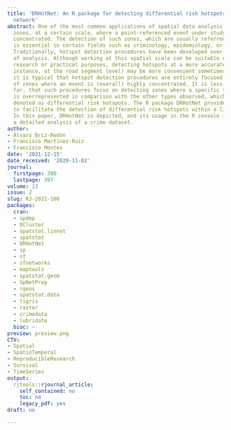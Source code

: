 ```yaml
---
title: 'DRHotNet: An R package for detecting differential risk hotspots on a linear
  network'
abstract: One of the most common applications of spatial data analysis is detecting
  zones, at a certain scale, where a point-referenced event under study is especially
  concentrated. The detection of such zones, which are usually referred to as hotspots,
  is essential in certain fields such as criminology, epidemiology, or traffic safety.
  Traditionally, hotspot detection procedures have been developed over areal units
  of analysis. Although working at this spatial scale can be suitable enough for many
  research or practical purposes, detecting hotspots at a more accurate level (for
  instance, at the road segment level) may be more convenient sometimes. Furthermore,
  it is typical that hotspot detection procedures are entirely focused on the determination
  of zones where an event is (overall) highly concentrated. It is less common, by
  far, that such procedures focus on detecting zones where a specific type of event
  is overrepresented in comparison with the other types observed, which have been
  denoted as differential risk hotspots. The R package DRHotNet provides several functionalities
  to facilitate the detection of differential risk hotspots within a linear network.
  In this paper, DRHotNet is depicted, and its usage in the R console is shown through
  a detailed analysis of a crime dataset.
author:
- Álvaro Briz-Redón
- Francisco Martínez-Ruiz
- Francisco Montes
date: '2021-12-15'
date_received: '2020-11-02'
journal:
  firstpage: 380
  lastpage: 397
volume: 13
issue: 2
slug: RJ-2021-100
packages:
  cran:
  - spdep
  - DCluster
  - spatstat.linnet
  - spatstat
  - DRHotNet
  - sp
  - sf
  - sfnetworks
  - maptools
  - spatstat.geom
  - SpNetPrep
  - rgeos
  - spatstat.data
  - tigris
  - raster
  - crimedata
  - lubridate
  bioc: ~
preview: preview.png
CTV:
- Spatial
- SpatioTemporal
- ReproducibleResearch
- Survival
- TimeSeries
output:
  rjtools::rjournal_article:
    self_contained: no
    toc: no
    legacy_pdf: yes
draft: no

---
```

